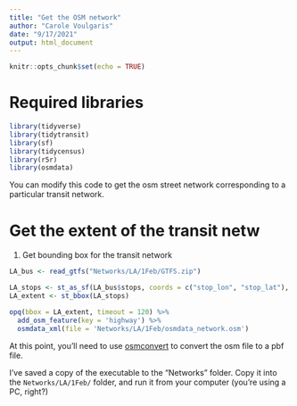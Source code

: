 ```yaml
---
title: "Get the OSM network"
author: "Carole Voulgaris"
date: "9/17/2021"
output: html_document
---
```


```r
knitr::opts_chunk$set(echo = TRUE)
```

# Required libraries

```r
library(tidyverse)
library(tidytransit)
library(sf)
library(tidycensus)
library(r5r)
library(osmdata)
```
You can modify this code to get the osm street network corresponding to a particular transit network.

# Get the extent of the transit netw

1. Get bounding box for the transit network

```r
LA_bus <- read_gtfs("Networks/LA/1Feb/GTFS.zip")

LA_stops <- st_as_sf(LA_bus$stops, coords = c("stop_lon", "stop_lat"), crs = "WGS84")
LA_extent <- st_bbox(LA_stops)

opq(bbox = LA_extent, timeout = 120) %>%
  add_osm_feature(key = 'highway') %>%
  osmdata_xml(file = 'Networks/LA/1Feb/osmdata_network.osm')

```

At this point, you'll need to use [osmconvert](https://wiki.openstreetmap.org/wiki/Osmconvert){target="_blank"} to convert the osm file to a pbf file. 

I've saved a copy of the executable to the "Networks" folder. Copy it into the `Networks/LA/1Feb/` folder, and run it from your computer (you're using a PC, right?)

